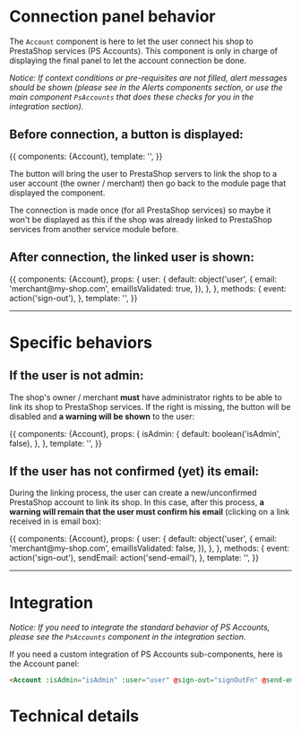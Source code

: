 

<Meta title="Components|Connection panels/Account" component={Account} decorators={[withKnobs]} />

# Connection panel behavior

The `Account` component is here to let the user connect his shop to PrestaShop services (PS Accounts).
This component is only in charge of displaying the final panel to let the account connection be done.

_Notice: If context conditions or pre-requisites are not filled, alert messages should be shown (please
see in the Alerts components section, or use the main component `PsAccounts` that does these checks for
you in the integration section)._

## Before connection, a button is displayed:

<Story name='Not connected' height='220px'>
  {{
    components: {Account},
    template: '<Account class="m-4" />',
  }}
</Story>

The button will bring the user to PrestaShop servers to link the shop to a user account (the owner / merchant)
then go back to the module page that displayed the component.

The connection is made once (for all PrestaShop services) so maybe it won't be displayed as this
if the shop was already linked to PrestaShop services from another service module before.


## After connection, the linked user is shown:

<Story name='Connected' height='230px'>
  {{
    components: {Account},
    props: {
      user: {
        default: object('user', {
          email: 'merchant@my-shop.com',
          emailIsValidated: true,
        }),
      },
    },
    methods: {
      event: action('sign-out'),
    },
    template: '<Account :user="user" @sign-out="event" class="m-4" />',
  }}
</Story>


---
# Specific behaviors

## If the user is not admin:

The shop's owner / merchant **must** have administrator rights to be able to link its shop to PrestaShop services.
If the right is missing, the button will be disabled and **a warning will be shown** to the user:

<Story name='Need to be admin' height='350px'>
  {{
    components: {Account},
    props: {
      isAdmin: {
        default: boolean('isAdmin', false),
      },
    },
    template: '<Account :isAdmin="isAdmin" class="m-4" />',
  }}
</Story>


## If the user has not confirmed (yet) its email:

During the linking process, the user can create a new/unconfirmed PrestaShop account to link its shop.
In this case, after this process, **a warning will remain that the user must confirm his email** (clicking on a
link received in is email box):

<Story name='Email validation needed' height='380px'>
  {{
    components: {Account},
    props: {
      user: {
        default: object('user', {
          email: 'merchant@my-shop.com',
          emailIsValidated: false,
        }),
      },
    },
    methods: {
      event: action('sign-out'),
      sendEmail: action('send-email'),
    },
    template: '<Account :user="user" @sign-out="event" @send-email="sendEmail" class="m-4" />',
  }}
</Story>


---
# Integration

_Notice: If you need to integrate the standard behavior of PS Accounts, please see the `PsAccounts` component
in the integration section._

If you need a custom integration of PS Accounts sub-components, here is the Account panel:

```html
<Account :isAdmin="isAdmin" :user="user" @sign-out="signOutFn" @send-email="sendEmailFn" class="m-4" />
```

# Technical details

<Description of={Account} />
<Props of={Account} />
